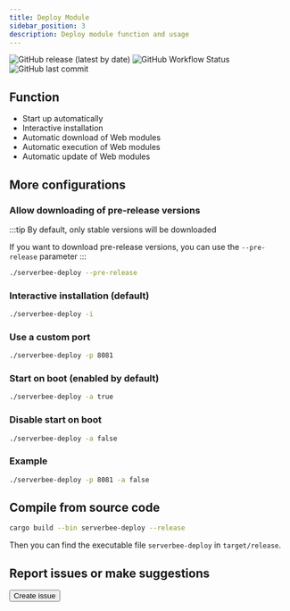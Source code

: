 ```yaml
---
title: Deploy Module
sidebar_position: 3
description: Deploy module function and usage
---
```



<div className='flex space-x-2 flex-wrap'>
	<img
		src='https://img.shields.io/github/v/release/ZingerLittleBee/server_bee-backend?style=for-the-badge'
		alt='GitHub release (latest by date)'
	/>
	<img
		src='https://img.shields.io/github/actions/workflow/status/ZingerLittleBee/server_bee-backend/release.yml?style=for-the-badge'
		alt='GitHub Workflow Status'
	/>
	<img
		src='https://img.shields.io/github/last-commit/ZingerLittleBee/server_bee-backend?style=for-the-badge'
		alt='GitHub last commit'
	/>
</div>

## Function

- Start up automatically
- Interactive installation
- Automatic download of Web modules
- Automatic execution of Web modules
- Automatic update of Web modules

## More configurations

### Allow downloading of pre-release versions

:::tip
By default, only stable versions will be downloaded

If you want to download pre-release versions, you can use the `--pre-release` parameter
:::

```bash
./serverbee-deploy --pre-release
```

### Interactive installation (default)


```bash
./serverbee-deploy -i
```

### Use a custom port


```bash
./serverbee-deploy -p 8081
```

### Start on boot (enabled by default)

```bash
./serverbee-deploy -a true
```

### Disable start on boot

```bash
./serverbee-deploy -a false
```

### Example


```bash
./serverbee-deploy -p 8081 -a false
```

## Compile from source code


```bash
cargo build --bin serverbee-deploy --release
```

Then you can find the executable file `serverbee-deploy` in `target/release`.

## Report issues or make suggestions

<Button url='https://github.com/zingerlittlebee/server_bee-backend/issues/new'>
    Create issue
</Button>
